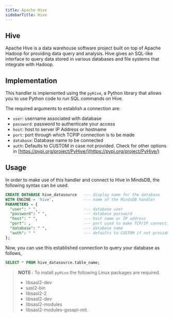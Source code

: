 ```yaml
---
title: Apache Hive
sidebarTitle: Hive
---
```


## Hive

Apache Hive is a data warehouse software project built on top of Apache Hadoop for providing data query and analysis. Hive gives an SQL-like interface to query data stored in various databases and file systems that integrate with Hadoop.

## Implementation
This handler is implemented using the `pyHive`, a Python library that allows you to use Python code to run SQL commands on Hive.

The required arguments to establish a connection are:

* `user`: username associated with database
* `password`: password to authenticate your access
* `host`: host to server IP Address or hostname
* `port`: port through which TCPIP connection is to be made
* `database`: Database name to be connected
* `auth`: Defaults to CUSTOM in case not provided. Check for other options in [https://pypi.org/project/PyHive/](https://pypi.org/project/PyHive/)


## Usage
In order to make use of this handler and connect to Hive in MindsDB, the following syntax can be used.

```sql
CREATE DATABASE hive_datasource   --- display name for the database
WITH ENGINE = 'hive',             --- name of the MindsDB handler
PARAMETERS = {
  "user": " ",                    --- database user
  "password": " ",                --- database password
  "host": " ",                    --- host name or IP address
  "port": ,                       --- port used to make TCP/IP connection
  "database": " ",                --- database name
  "auth": " "                     --- defaults to CUSTOM if not provided; check for options here: https://pypi.org/project/PyHive/
};
```

Now, you can use this established connection to query your database as follows,

```sql
SELECT * FROM hive_datasource.table_name;
```


> **NOTE** : To install `pyHive` the following Linux packages are required.
> - libsasl2-dev 
> - sasl2-bin 
> - libsasl2-2 
> - libsasl2-dev 
> - libsasl2-modules 
> - libsasl2-modules-gssapi-mit.

